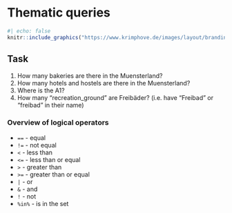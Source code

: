 # Thematic queries

```r
#| echo: false
knitr::include_graphics("https://www.krimphove.de/images/layout/branding.png")
```


::: {.callout-important}
## Task

1. How many bakeries are there in the Muensterland?
2. How many hotels and hostels are there in the Muensterland?
3. Where is the A1?
4. How many "recreation_ground" are Freibäder? (i.e. have "Freibad" or "freibad" in their name)

:::


### Overview of logical operators


* `==` - equal
* `!=` - not equal
* `<` - less than
* `<=` - less than or equal
* `>` - greater than
* `>=` - greater than or equal
* `|` - or
* `&` - and
* `!` - not
* `%in%` - is in the set


